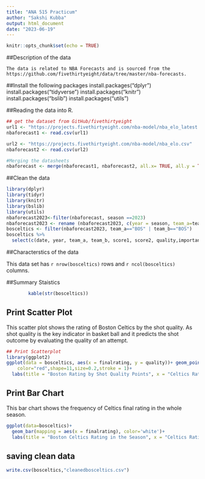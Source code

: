 ---
title: "ANA 515 Practicum"
author: "Sakshi Kubba"
output: html_document
date: "2023-06-19"
---

```{r setup, include=FALSE}
knitr::opts_chunk$set(echo = TRUE)

```
##Description of the data

```
The data is related to NBA Forecasts and is sourced from the https://github.com/fivethirtyeight/data/tree/master/nba-forecasts. 
```


##Install the following packages 
install.packages("dplyr")
install.packages("tidyverse")
install.packages("knitr")
install.packages("bslib")
install.packages("utils")

##Reading the data into R. 
```{r nbaforecast, echo=TRUE}
## get the dataset from GitHub/fivethirtyeight
url1 <- "https://projects.fivethirtyeight.com/nba-model/nba_elo_latest.csv"
nbaforecast1 <- read.csv(url1)

url2 <- "https://projects.fivethirtyeight.com/nba-model/nba_elo.csv"
nbaforecast2 <- read.csv(url2)

#Merging the datasheets
nbaforecast <- merge(nbaforecast1, nbaforecast2, all.x= TRUE, all.y = TRUE) 
```
##Clean the data

```{r nbaforecast2023, echo=TRUE}
library(dplyr)
library(tidyr)
library(knitr)
library(bslib)
library(utils)
nbaforecast2023<-filter(nbaforecast, season ==2023)
nbaforecast2023 <- rename (nbaforecast2023, c(year = season, team_a=team1, team_b = team2, finalrating = total_rating))
bosceltics <- filter(nbaforecast2023, team_a=="BOS" | team_b=="BOS")
bosceltics %>%
  select(c(date, year, team_a, team_b, score1, score2, quality,importance, finalrating))
```

##Characterstics of the data

This data set has `r nrow(bosceltics)` rows and `r ncol(bosceltics)` columns.

##Summary Staistics

```{r, echo=TRUE}
        kable(str(bosceltics))
```


## Print Scatter Plot
This scatter plot shows the rating of Boston Celtics by the shot quality. As shot quality is the key indicator in basket ball and it predicts the shot outcome by evaluating the quality of an attempt.
```{r echo=TRUE}
## Print Scatterplot
library(ggplot2)
ggplot(data = bosceltics, aes(x = finalrating, y = quality))+ geom_point(
    color="red",shape=11,size=0.2,stroke = 1)+
  labs(title = "Boston Rating by Shot Quality Points", x = "Celtics Rating", y="Quality Points")
```


## Print Bar Chart
This bar chart  shows the frequency of Celtics final rating in the whole season.
```{r echo=TRUE}
ggplot(data=bosceltics)+
  geom_bar(mapping = aes(x = finalrating), color='white')+
  labs(title = "Boston Celtics Rating in the Season", x = "Celtics Rating", y="Frequency") + scale_y_discrete(limits=c("1","2", "3","4","5", "6","7","8","9","10","11","12"))
```

## saving clean data
```{r echo=TRUE}
write.csv(bosceltics,"cleanedbosceltics.csv")
```

